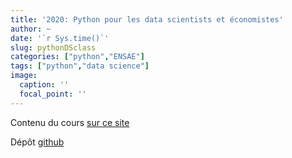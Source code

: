 ```yaml
---
title: '2020: Python pour les data scientists et économistes'
author: ~
date: '`r Sys.time()`'
slug: pythonDSclass
categories: ["python","ENSAE"]
tags: ["python","data science"]
image:
  caption: ''
  focal_point: ''
---
```


Contenu du cours [sur ce site](https://linogaliana-teaching.netlify.app/)

Dépôt [github](https://github.com/linogaliana/python-datascientist)